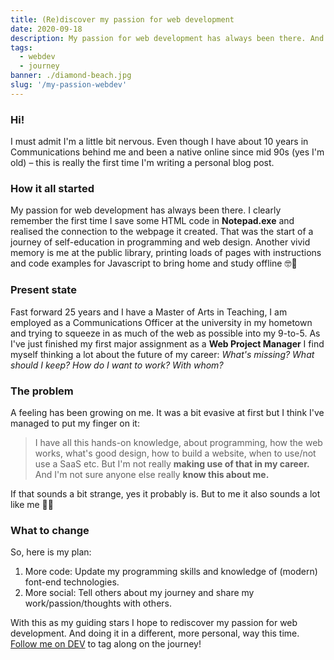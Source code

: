 ```yaml
---
title: (Re)discover my passion for web development
date: 2020-09-18
description: My passion for web development has always been there. And I have all this hands-on knowledge I'm not really making use of that in my career. This is my plan.
tags:
  - webdev
  - journey
banner: ./diamond-beach.jpg
slug: '/my-passion-webdev'
---
```


### Hi!

I must admit I'm a little bit nervous. Even though I have about 10 years in Communications behind me and been a native online since mid 90s (yes I'm old) – this is really the first time I'm writing a personal blog post.

### How it all started

My passion for web development has always been there. I clearly remember the first time I save some HTML code in **Notepad.exe** and realised the connection to the webpage it created. That was the start of a journey of self-education in programming and web design.
Another vivid memory is me at the public library, printing loads of pages with instructions and code examples for Javascript to bring home and study offline 🤓📠

### Present state

Fast forward 25 years and I have a Master of Arts in Teaching, I am employed as a Communications Officer at the university in my hometown and trying to squeeze in as much of the web as possible into my 9-to-5.
As I've just finished my first major assignment as a **Web Project Manager** I find myself thinking a lot about the future of my career: _What's missing? What should I keep? How do I want to work? With whom?_

### The problem

A feeling has been growing on me. It was a bit evasive at first but I think I've managed to put my finger on it:

> I have all this hands-on knowledge, about programming, how the web works, what's good design, how to build a website, when to use/not use a SaaS etc.
> But I'm not really **making use of that in my career.** And I'm not sure anyone else really **know this about me.**

If that sounds a bit strange, yes it probably is. But to me it also sounds a lot like me 🤷🏻

### What to change

So, here is my plan:

1. More code: Update my programming skills and knowledge of (modern) font-end technologies.
2. More social: Tell others about my journey and share my work/passion/thoughts with others.

With this as my guiding stars I hope to rediscover my passion for web development. And doing it in a different, more personal, way this time. [Follow me on DEV](https://dev.to/pontus) to tag along on the journey!
